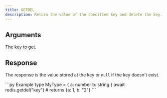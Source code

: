 ```yaml
---
title: GETDEL
description: Return the value of the specified key and delete the key.
---
```



## Arguments 

<ParamField body="key" type="string" required>
  The key to get.
</ParamField>

## Response

<ResponseField  required>

The response is the value stored at the key or `null` if the key doesn't exist.
</ResponseField>

<RequestExample>
```py Example
type MyType = {
    a: number
    b: string
}
await redis.getdel<MyType>("key")
# returns {a: 1, b: "2"}
```
</RequestExample>

